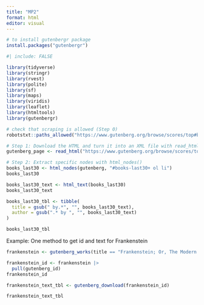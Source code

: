 ```yaml
---
title: "MP2"
format: html
editor: visual
---
```


```r
# to install gutenbergr package
install.packages("gutenbergr")
```

```r
#| include: FALSE

library(tidyverse)
library(stringr)
library(rvest)
library(polite)
library(sf)
library(maps)
library(viridis)
library(leaflet)
library(htmltools)
library(gutenbergr)
```


```r
# check that scraping is allowed (Step 0)
robotstxt::paths_allowed("https://www.gutenberg.org/browse/scores/top#books-last30")

# Step 1: Download the HTML and turn it into an XML file with read_html()
gutenberg_page <- read_html("https://www.gutenberg.org/browse/scores/top#books-last30")
```

```r
# Step 2: Extract specific nodes with html_nodes()
books_last30 <- html_nodes(gutenberg, "#books-last30+ ol li")
books_last30
```
```r
books_last30_text <- html_text(books_last30)
books_last30_text
```

```r
books_last30_tbl <- tibble(
  title = gsub(" by.*", "", books_last30_text),
  author = gsub(".* by ", "", books_last30_text)
)
```

```r
books_last30_tbl
```


Example: One method to get id and text for Frankenstein

```r
frankenstein <- gutenberg_works(title == "Frankenstein; Or, The Modern Prometheus")
```

```r
frankenstein_id <- frankenstein |>
  pull(gutenberg_id)
frankenstein_id
```

```r
frankenstein_text_tbl <- gutenberg_download(frankenstein_id)
```

```r
frankenstein_text_tbl
```

